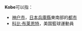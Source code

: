 {{NoteTA
|G1=NBA
}}
'''Kobe'''可以指：

* [[神户市|神户市]]，[[日本|日本]][[兵庫縣|兵庫縣]]東南部的[[都市|都市]]
* [[科比·布莱恩特|科比·布莱恩特]]，美国籃球運動員

{{disambig|cat=非中文名稱消歧義}}